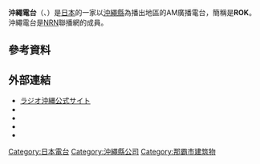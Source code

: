 '''沖繩電台'''（{{lang-ja|株式会社ラジオ沖縄，ラジオおきなわ}}、{{lang-en|Radio Okinawa Corporation}}）是[[日本|日本]]的一家以[[沖繩縣|沖繩縣]]為播出地區的AM廣播電台，簡稱是'''ROK'''。沖繩電台是[[NRN|NRN]]聯播網的成員。
== 參考資料 ==
{{reflist}}
== 外部連結 ==
* [http://www.rokinawa.co.jp/ ラジオ沖縄公式サイト] {{Wayback|url=http://www.rokinawa.co.jp/ |date=20080415163456 }}
* {{Twitter|RadioOkinawa864|ラ　ジ　オ　沖　縄　AM864 / FM93.1}}
* {{Facebook|rokinawa864|ラジオ沖縄}}
* {{Instagram|radiookinawa864}}
* {{YouTube|c=UCZHv4LMY14jTOrGvziKftaw|【公式】ラジオ沖縄}}
{{NRN}}
[[Category:日本電台|Category:日本電台]]
[[Category:沖繩縣公司|Category:沖繩縣公司]]
[[Category:那霸市建筑物|Category:那霸市建筑物]]
